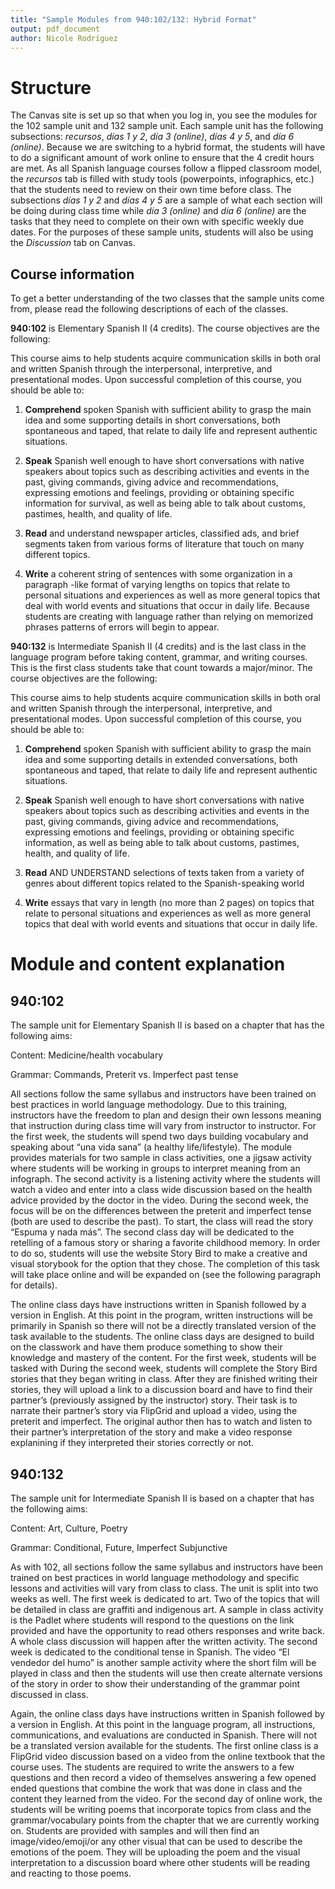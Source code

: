 ```yaml
---
title: "Sample Modules from 940:102/132: Hybrid Format"
output: pdf_document
author: Nicole Rodríguez
---
```


# Structure

The Canvas site is set up so that when you log in, you see the modules for the 102 sample unit and 132 sample unit. 
Each sample unit has the following subsections: *recursos*, *días 1 y 2*, *día 3 (online)*, *días 4 y 5*, and *día 6 (online)*. 
Because we are switching to a hybrid format, the students will have to do a significant amount of work online to ensure that the 4 credit hours are met. 
As all Spanish language courses follow a flipped classroom model, the *recursos* tab is filled with study tools (powerpoints, infographics, etc.) that the students need to review on their own time before class. 
The subsections *días 1 y 2* and *días 4 y 5* are a sample of what each section will be doing during class time while *día 3 (online)* and *día 6 (online)* are the tasks that they need to complete on their own with specific weekly due dates. 
For the purposes of these sample units, students will also be using the *Discussion* tab on Canvas. 

## Course information

To get a better understanding of the two classes that the sample units come from, please read the following descriptions of each of the classes. 

**940:102** is Elementary Spanish II (4 credits). The course objectives are the following: 

This course aims to help students acquire communication skills in both oral and written Spanish through the interpersonal, interpretive, and presentational modes. Upon successful completion of this course, you should be able to:

1. **Comprehend** spoken Spanish with sufficient ability to grasp the main idea and some supporting details in short conversations, both spontaneous and taped, that relate to daily life and represent authentic situations.

2. **Speak** Spanish well enough to have short conversations with native speakers about topics such as describing activities and events in the past, giving commands, giving advice and recommendations, expressing emotions and feelings, providing or obtaining specific information for survival, as well as being able to talk about customs, pastimes, health, and quality of life.

3. **Read** and understand newspaper articles, classified ads, and brief segments taken from various forms of literature that touch on many different topics.

4. **Write** a coherent string of sentences with some organization in a paragraph -like format of varying lengths on topics that relate to personal situations and experiences as well as more general topics that deal with world events and situations that occur in daily life. Because students are creating with language rather than relying on memorized phrases patterns of errors will begin to appear.

**940:132** is Intermediate Spanish II (4 credits) and is the last class in the language program before taking content, grammar, and writing courses. 
This is the first class students take that count towards a major/minor. 
The course objectives are the following: 

This course aims to help students acquire communication skills in both oral and written Spanish through the interpersonal, interpretive, and presentational modes. Upon successful completion of this course, you should be able to:
 

1. **Comprehend** spoken Spanish with sufficient ability to grasp the main idea and some supporting details in extended conversations, both spontaneous and taped, that relate to daily life and represent authentic situations.

2. **Speak** Spanish well enough to have short conversations with native speakers about topics such as describing activities and events in the past, giving commands, giving advice and recommendations, expressing emotions and feelings, providing or obtaining specific information, as well as being able to talk about customs, pastimes, health, and quality of life.

3. **Read** AND UNDERSTAND selections of texts taken from a variety of genres about different topics related to the Spanish-speaking world

4. **Write** essays that vary in length (no more than 2 pages) on topics that relate to personal situations and experiences as well as more general topics that deal with world events and situations that occur in daily life.

# Module and content explanation
## 940:102

The sample unit for Elementary Spanish II is based on a chapter that has the following aims:

Content: Medicine/health vocabulary

Grammar: Commands, Preterit vs. Imperfect past tense

All sections follow the same syllabus and instructors have been trained on best practices in world language methodology. 
Due to this training, instructors have the freedom to plan and design their own lessons meaning that instruction during class time will vary from instructor to instructor. 
For the first week, the students will spend two days building vocabulary and speaking about "una vida sana" (a healthy life/lifestyle). 
The module provides materials for two sample in class activities, one a jigsaw activity where students will be working in groups to interpret meaning from an infograph. 
The second activity is a listening activity where the students will watch a video and enter into a class wide discussion based on the health advice provided by the doctor in the video. 
During the second week, the focus will be on the differences between the preterit and imperfect tense (both are used to describe the past). 
To start, the class will read the story "Espuma y nada más". 
The second class day will be dedicated to the retelling of a famous story or sharing a favorite childhood memory. 
In order to do so, students will use the website Story Bird to make a creative and visual storybook for the option that they chose. 
The completion of this task will take place online and will be expanded on (see the following paragraph for details). 


The online class days have instructions written in Spanish followed by a version in English. 
At this point in the program, written instructions will be primarily in Spanish so there will not be a directly translated version of the task available to the students. 
The online class days are designed to build on the classwork and have them produce something to show their knowledge and mastery of the content. 
For the first week, students will be tasked with 
During the second week, students will complete the Story Bird stories that they began writing in class. 
After they are finished writing their stories, they will upload a link to a discussion board and have to find their partner's (previously assigned by the instructor) story. 
Their task is to narrate their partner's story via FlipGrid and upload a video, using the preterit and imperfect. 
The original author then has to watch and listen to their partner's interpretation of the story and make a video response explanining if they interpreted their stories correctly or not. 

## 940:132

The sample unit for Intermediate Spanish II is based on a chapter that has the following aims: 

Content: Art, Culture, Poetry

Grammar: Conditional, Future, Imperfect Subjunctive 


As with 102, all sections follow the same syllabus and instructors have been trained on best practices in world language methodology and specific lessons and activities will vary from class to class. 
The unit is split into two weeks as well. 
The first week is dedicated to art. 
Two of the topics that will be detailed in class are graffiti and indigenous art. 
A sample in class activity is the Padlet where students will respond to the questions on the link provided and have the opportunity to read others responses and write back. 
A whole class discussion will happen after the written activity. 
The second week is dedicated to the conditional tense in Spanish. 
The video "El vendedor del humo" is another sample activity where the short film will be played in class and then the students will use then create alternate versions of the story in order to show their understanding of the grammar point discussed in class. 

Again, the online class days have instructions written in Spanish followed by a version in English.
At this point in the language program, all instructions, communications, and evaluations are conducted in Spanish. 
There will not be a translated version available for the students. 
The first online class is a FlipGrid video discussion based on a video from the online textbook that the course uses. 
The students are required to write the answers to a few questions and then record a video of themselves answering a few opened ended questions that combine the work that was done in class and the content they learned from the video. 
For the second day of online work, the students will be writing poems that incorporate topics from class and the grammar/vocabulary points from the chapter that we are currently working on. 
Students are provided with samples and will then find an image/video/emoji/or any other visual that can be used to describe the emotions of the poem. 
They will be uploading the poem and the visual interpretation to a discussion board where other students will be reading and reacting to those poems. 
